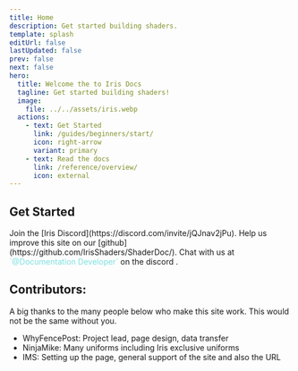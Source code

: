 ```yaml
---
title: Home
description: Get started building shaders.
template: splash
editUrl: false
lastUpdated: false
prev: false
next: false
hero:
  title: Welcome the to Iris Docs
  tagline: Get started building shaders!
  image:
    file: ../../assets/iris.webp
  actions:
    - text: Get Started
      link: /guides/beginners/start/
      icon: right-arrow
      variant: primary
    - text: Read the docs
      link: /reference/overview/
      icon: external
---
```



<div class="bg-img"></div>

## Get Started

<CardGrid stagger>
	<Card title="Chat On Discord" icon="discord">
		Join the [Iris Discord](https://discord.com/invite/jQJnav2jPu).
	</Card>
	<Card title="Add new content" icon="add-document">
		Help us improve this site on our [github](https://github.com/IrisShaders/ShaderDoc/). 
	</Card>
	<Card title="Chat with us" icon="email">
		Chat with us at <span style="color:#7ce0e0">`@Documentation Developer`</span> on the discord .
	</Card>
</CardGrid>

## Contributors:

A big thanks to the many people below who make this site work. This would not be the same without you.

- WhyFencePost: Project lead, page design, data transfer
- NinjaMike: Many uniforms including Iris exclusive uniforms
- IMS: Setting up the page, general support of the site and also the URL